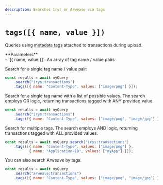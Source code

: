 ```yaml
---
description: Searches Irys or Arweave via tags
---
```



# `tags([{ name, value }])`

Queries using [metadata tags](/developer-docs/tags) attached to transactions during upload. 

<div className="" />
**Parameters**
<div className="-mt-6" />
-   `[{ name, value }]`: An array of tag name / value pairs

Search for a single tag name / value pair:

```js
const results = await myQuery
	.search("irys:transactions")
	.tags([{ name: "Content-Type", values: ["image/png"] }]);
```

Search for a single tag name with a list of possible values. The search employs OR logic, returning transactions tagged with ANY provided value.

```js
const results = await myQuery
	.search("irys:transactions")
	.tags([{ name: "Content-Type", values: ["image/png", "image/jpg"] }]);
```

Search for multiple tags. The search employs AND logic, returning transactions tagged with ALL provided values.

```js
const results = await myQuery.search("irys:transactions")
	.tags([{ name: "Content-Type", values: ["image/png"] },
	       { name: "Application-ID", values: ["myApp"] }]);
```

You can also search Arweave by tags.

```js
const results = await myQuery
	.search("arweave:transactions")
	.tags([{ name: "Content-Type", values: ["image/png", "image/jpg"] }]);
```
